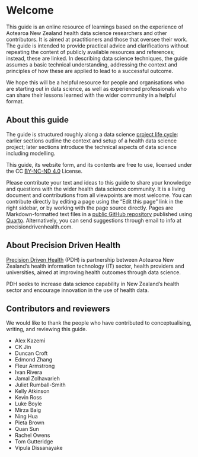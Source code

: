 # Welcome {.unnumbered}

This guide is an online resource of learnings based on the experience of Aotearoa New Zealand health data science researchers and other contributors. It is aimed at practitioners and those that oversee their work. The guide is intended to provide practical advice and clarifications without repeating the content of publicly available resources and references; instead, these are linked. In describing data science techniques, the guide assumes a basic technical understanding, addressing the context and principles of how these are applied to lead to a successful outcome.

We hope this will be a helpful resource for people and organisations who are starting out in data science, as well as experienced professionals who can share their lessons learned with the wider community in a helpful format.

## About this guide

The guide is structured roughly along a data science [project life cycle](basics.qmd#data-projects-have-a-lifecycle): earlier sections outline the context and setup of a health data science project; later sections introduce the technical aspects of data science including modelling.

This guide, its website form, and its contents are free to use, licensed under the CC [BY-NC-ND 4.0](https://creativecommons.org/licenses/by-nc-nd/4.0/) License.

Please contribute your text and ideas to this guide to share your knowledge and questions with the wider health data science community. It is a living document and contributions from all viewpoints are most welcome. You can contribute directly by editing a page using the "Edit this page" link in the right sidebar, or by working with the page source directly. Pages are Markdown-formatted text files in a [public GitHub repository](https://precisiondrivenhealth.github.io/guide/) published using [Quarto](https://quarto.org/). Alternatively, you can send suggestions through email to info at precisiondrivenhealth.com.

## About Precision Driven Health

[Precision Driven Health](https://precisiondrivenhealth.com) (PDH) is partnership between Aotearoa New Zealand’s health information technology (IT) sector, health providers and universities, aimed at improving health outcomes through data science.
 
PDH seeks to increase data science capability in New Zealand’s health sector and encourage innovation in the use of health data.

## Contributors and reviewers

We would like to thank the people who have contributed to conceptualising, writing, and reviewing this guide.

* Alex Kazemi
* CK Jin
* Duncan Croft
* Edmond Zhang
* Fleur Armstrong
* Ivan Rivera
* Jamal Zolhavarieh
* Juliet Rumball-Smith
* Kelly Atkinson
* Kevin Ross
* Luke Boyle
* Mirza Baig
* Ning Hua
* Pieta Brown
* Quan Sun
* Rachel Owens
* Tom Gutteridge
* Vipula Dissanayake
